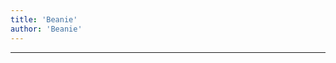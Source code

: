 ```yaml
---
title: 'Beanie'
author: 'Beanie'
---
```


---

<CharacterInfo
    name='Beanie'
    image='/assets/icons/otom/wiki media/chars/beanie.png' 
    caption='por que você não vai jogar baseball?'
    icon='/assets/icons/otom/wiki media/icons/Beanie.png'
    nickname='Zé'
    pronouns='ele/dele'
    species='Touca'
    voice='Olavo'
    hobbies='N/A'
/>